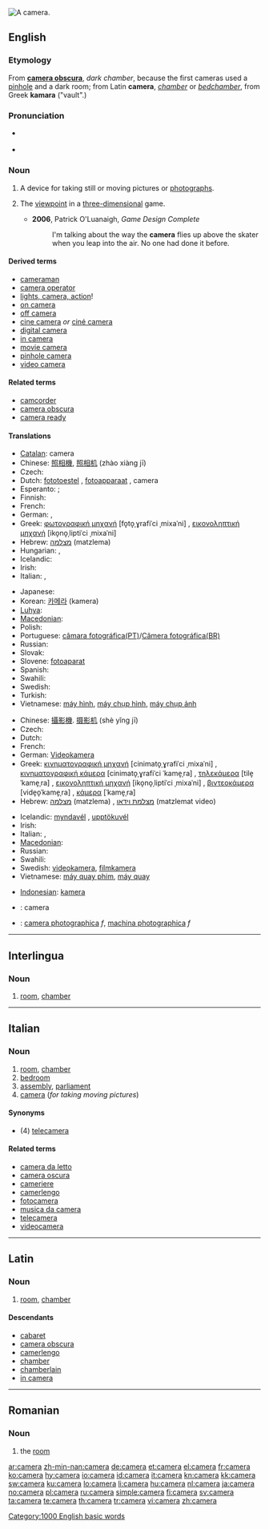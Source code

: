 {{wikipedia}}
[[Image:Canon A-1.jpg|thumb|right|A camera.]]
{{also|caméra|cameră}}
==English==

===Etymology===
From {{NL.}} '''[[camera obscura]]''', ''dark chamber'', because the first cameras used a [[pinhole]] and a dark room; from Latin '''camera''', ''[[chamber]]'' or ''[[bedchamber]]'', from Greek '''kamara''' ("vault".)

===Pronunciation===
* {{a|UK}} {{IPA|/ˈkæm.ɹə/|/ˈkæm.ə(ɹ).ə}} {{SAMPA|/"k{m.r@/|/"k{m.@(r).@/}}
* {{audio|en-us-camera.ogg|Audio (US)}}

===Noun===
{{en-noun}}

# A device for taking still or moving pictures or [[photograph]]s.
# {{video games}} The [[viewpoint]] in a [[three-dimensional]] game.
#* '''2006''', Patrick O'Luanaigh, ''Game Design Complete''
#*: I'm talking about the way the '''camera''' flies up above the skater when you leap into the air. No one had done it before.

====Derived terms====
* [[cameraman]]
* [[camera operator]]
* [[lights, camera, action]]!
* [[on camera]]
* [[off camera]]
* [[cine camera]] ''or'' [[ciné camera]]
* [[digital camera]]
* [[in camera]]
* [[movie camera]]
* [[pinhole camera]]
* [[video camera]]

====Related terms====
* [[camcorder]]
* [[camera obscura]]
* [[camera ready]]

====Translations====
{{trans-top|still pictures}}
* [[Catalan]]: camera {{f}}
* Chinese: [[照相機]], [[照相机]] (zhào xiàng jī)
* Czech: {{t-|cs|fotoaparát|m}}
* Dutch: [[fototoestel]] {{n}}, [[fotoapparaat]] {{n}}, camera {{m}}
* Esperanto: {{t-|eo|fotilo|xs=Esperanto}}; {{t-|eo|fotografilo|xs=Esperanto}}
* Finnish: {{t+|fi|kamera}}
* French: {{t+|fr|appareil photo|m}}
* German: {{t+|de|Fotoapparat|m}}, {{t+|de|Kamera|f}}
* Greek: [[φωτογραφική μηχανή]] [fo̞to̞ˌɣrafiˈci ˌmixaˈni] {{f}}, [[εικονοληπτική μηχανή]] [iko̞no̞ˌliptiˈci ˌmixaˈni] {{f}}
* Hebrew: [[מצלמה]] (matzlema) {{f}}
* Hungarian: {{t+|hu|kamera}}, {{t+|hu|fényképezőgép}}
* Icelandic: {{t-|is|myndavél|f}}
* Irish: {{t|ga|ceamara|m|xs=Irish}}
* Italian: {{t+|it|fotocamera|f}}, {{t-|it|macchina fotografica|f}}
{{trans-mid}}
* Japanese: {{t+|ja|カメラ|tr=kamera|sc=Jpan}}
* Korean: [[카메라]] (kamera)
* [[Luhya]]: {{tø|luy|ekamera}}
* [[Macedonian]]: {{t|mk|фотоапарат|m|tr=fotoaparát|sc=Cyrl|xs=Macedonian}}
* Polish: {{t+|pl|aparat fotograficzny|m}}
* Portuguese: [[câmara fotográfica(PT)]]/[[Câmera fotográfica(BR)]] {{f}}
* Russian: {{t+|ru|фотоаппарат|m|sc=Cyrl}}
* Slovak: {{t-|sk|fotoaparát|m}}
* Slovene: [[fotoaparat]] {{m}}
* Spanish: {{t+|es|cámara|f}}
* Swahili: {{t+|sw|kamera|xs=Swahili}}
* Swedish: {{t+|sv|kamera|c}}
* Turkish: {{t+|tr|fotoğraf makinesi}}
* Vietnamese: [[máy hình]], [[máy chụp hình]], [[máy chụp ảnh]]
{{trans-bottom}}

{{trans-top|moving pictures}}
* Chinese: [[攝影機]]. [[摄影机]] (shè yǐng jī)
* Czech: {{t-|cs|kamera|f}}
* Dutch: {{t+|nl|camera|m}}
* French: {{t|fr|caméra|f}}
* German: [[Videokamera]] {{f}}
* Greek: [[κινηματογραφική μηχανή]] [cinimato̞ˌɣrafiˈci ˌmixaˈni] {{f}}, [[κινηματογραφική κάμερα]] [cinimato̞ˌɣrafiˈci ˈkame̞ˌra] {{f}}, [[τηλεκάμερα]] [tile̞ˈkame̞ˌra] {{f}}, [[εικονοληπτική μηχανή]] [iko̞no̞ˌliptiˈci ˌmixaˈni] {{f}}, [[βιντεοκάμερα]] [vide̞o̞ˈkame̞ˌra] {{f}}, [[κάμερα]] [ˈkame̞ˌra] {{f}}
* Hebrew: [[מצלמה]] (matzlema) {{f}}, [[מצלמת וידאו]] (matzlemat video) {{f}}
{{trans-mid}}
* Icelandic: [[myndavél]] {{f}}, [[upptökuvél]] {{f}}
* Irish: {{t|ga|ceamara|m|xs=Irish}}
* Italian: {{t-|it|videocamera|f}}, {{t+|it|telecamera|f}}
* [[Macedonian]]: {{t-|mk|камера|f|tr=kámera|sc=Cyrl|xs=Macedonian}}
* Russian: {{t+|ru|видеокамера|f|sc=Cyrl}}
* Swahili: {{t+|sw|kamera|xs=Swahili}}
* Swedish: [[videokamera]], [[filmkamera]]
* Vietnamese: [[máy quay phim]], [[máy quay]]
{{trans-bottom}}

{{checktrans-top}}
* [[w:Indonesian language|Indonesian]]: [[kamera]]
* {{ttbc|Interlingua}}: camera
* {{ttbc|Romanian}}: [[camera photographica]] ''f'', [[machina photographica]] ''f''
{{trans-bottom}}

[[Category:1000 English basic words]]

----

==Interlingua==

===Noun===
{{ia-noun|s}}

# [[room]], [[chamber]]

----

==Italian==

===Noun===
{{it-noun|camer|f|a|e}}

# [[room]], [[chamber]]
# [[bedroom]]
# [[assembly]], [[parliament]]
# [[#English|camera]] (''for taking moving pictures'')

====Synonyms====
* (4) [[telecamera]]

====Related terms====
* [[camera da letto]]
* [[camera oscura]]
* [[cameriere]]
* [[camerlengo]]
* [[fotocamera]]
* [[musica da camera]]
* [[telecamera]]
* [[videocamera]]

----

==Latin==

===Noun===
{{la-noun|camera|camerae|camerae|f|first}}

# [[room]], [[chamber]]

====Descendants====
* [[cabaret]]
* [[camera obscura]]
* [[camerlengo]]
* [[chamber]]
* [[chamberlain]]
* [[in camera]]

----

==Romanian==

===Noun===
{{ro-noun-def|f|na|cameră}}

# the [[room]]

[[ar:camera]]
[[zh-min-nan:camera]]
[[de:camera]]
[[et:camera]]
[[el:camera]]
[[fr:camera]]
[[ko:camera]]
[[hy:camera]]
[[io:camera]]
[[id:camera]]
[[it:camera]]
[[kn:camera]]
[[kk:camera]]
[[sw:camera]]
[[ku:camera]]
[[lo:camera]]
[[li:camera]]
[[hu:camera]]
[[nl:camera]]
[[ja:camera]]
[[no:camera]]
[[pl:camera]]
[[ru:camera]]
[[simple:camera]]
[[fi:camera]]
[[sv:camera]]
[[ta:camera]]
[[te:camera]]
[[th:camera]]
[[tr:camera]]
[[vi:camera]]
[[zh:camera]]